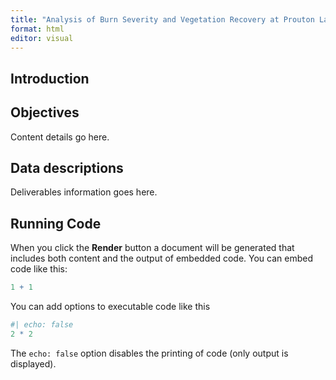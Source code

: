 ```yaml
---
title: "Analysis of Burn Severity and Vegetation Recovery at Prouton Lake, BC"
format: html
editor: visual
---
```


## Introduction

::: {.panel-tabset}
## Objectives

Content details go here.

## Data descriptions

Deliverables information goes here.
:::

## Running Code

When you click the **Render** button a document will be generated that includes both content and the output of embedded code. You can embed code like this:

```r
1 + 1
```

You can add options to executable code like this

```r
#| echo: false
2 * 2
```

The `echo: false` option disables the printing of code (only output is displayed).
